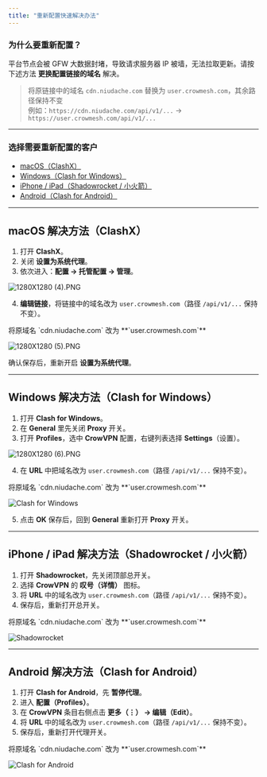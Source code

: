 ```yaml
---
title: "重新配置快速解决办法"
---
```


### 为什么要重新配置？

平台节点会被 GFW 大数据封堵，导致请求服务器 IP 被墙，无法拉取更新。请按下述方法 **更换配置链接的域名** 解决。

> 将原链接中的域名 `cdn.niudache.com` 替换为 `user.crowmesh.com`，其余路径保持不变\
> 例如：`https://cdn.niudache.com/api/v1/...` → `https://user.crowmesh.com/api/v1/...`

---

### 选择需要重新配置的客户

<ul>
<li>
<a href="#macos" onClick={undefined}>
macOS（ClashX）

</a>

</li>

<li>
<a href="#windows" onClick={undefined}>
Windows（Clash for Windows）

</a>

</li>

<li>
<a href="#ios" onClick={undefined}>
iPhone / iPad（Shadowrocket / 小火箭）

</a>

</li>

<li>
<a href="#android" onClick={undefined}>
Android（Clash for Android）

</a>

</li>

</ul>

---

<div id="macos" style={{ scrollMarginTop:"96px" }} />

## <Tooltip tip="macos">macOS 解决方法（ClashX）</Tooltip>

1. 打开 **ClashX**。
2. 关闭 **设置为系统代理**。
3. 依次进入：**配置 → 托管配置 → 管理**。

![1280X1280 (4).PNG](/images/1280X1280\(4\).PNG)

4. **编辑链接**，将链接中的域名改为 `user.crowmesh.com`（路径 `/api/v1/...` 保持不变）。

<Warning>
  将原域名 `cdn.niudache.com` 改为 **`user.crowmesh.com`**
</Warning>

![1280X1280 (5).PNG](/images/1280X1280\(5\).PNG)

确认保存后，重新开启 **设置为系统代理**。

---

<div id="windows" style={{ scrollMarginTop:"96px" }} />

## <Tooltip tip="windows">Windows 解决方法（Clash for Windows）</Tooltip>

1. 打开 **Clash for Windows**。
2. 在 **General** 里先关闭 **Proxy** 开关。
3. 打开 **Profiles**，选中 **CrowVPN** 配置，右键列表选择 **Settings**（设置）。

![1280X1280 (6).PNG](/images/1280X1280\(6\).PNG)

4. 在 **URL** 中把域名改为 `user.crowmesh.com`（路径 `/api/v1/...` 保持不变）。

<Warning>
  将原域名 `cdn.niudache.com` 改为 **`user.crowmesh.com`**
</Warning>

![Clash for Windows](/images/07a9d475-31f5-41ba-b0bd-3082f28090ad.png)

5. 点击 **OK** 保存后，回到 **General** 重新打开 **Proxy** 开关。

---

<div id="ios" style={{ scrollMarginTop:"96px" }} />

## <Tooltip tip="ios">iPhone / iPad 解决方法（Shadowrocket / 小火箭）</Tooltip>

1. 打开 **Shadowrocket**，先关闭顶部总开关。
2. 选择 **CrowVPN** 的 **叹号（详情）** 图标。
3. 将 **URL** 中的域名改为 `user.crowmesh.com`（路径 `/api/v1/...` 保持不变）。
4. 保存后，重新打开总开关。

<Warning>
  将原域名 `cdn.niudache.com` 改为 **`user.crowmesh.com`**
</Warning>

![Shadowrocket](/images/227f243c-2b71-4fc6-b1f3-ddf0a4b604ca.png)

---

<div id="android" style={{ scrollMarginTop:"96px" }} />

## <Tooltip tip="android">Android 解决方法（Clash for Android）</Tooltip>

1. 打开 **Clash for Android**，先 **暂停代理**。
2. 进入 **配置（Profiles）**。
3. 在 **CrowVPN** 条目右侧点击 **更多（⋮） → 编辑（Edit）**。
4. 将 **URL** 中的域名改为 `user.crowmesh.com`（路径 `/api/v1/...` 保持不变）。
5. 保存后，重新打开代理开关。

<Warning>
  将原域名 `cdn.niudache.com` 改为 **`user.crowmesh.com`**
</Warning>

![Clash for Android](/images/9f0c7839-d16b-4e19-b0d9-17251d584c80.png)